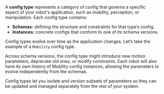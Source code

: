 A **config type** represents a category of config that governs a specific aspect of your robot's application, such as mobility, perception, or manipulation.
Each config type contains:
- **Schemas:** defining the structure and constraints for that type’s config.
- **Instances:** concrete configs that conform to one of its schema versions.

Config types evolve over time as the application changes. Let’s take the example of a `Mobility` config type.

Across schema versions, the config type might introduce new motion parameters, deprecate old ones, or modify constraints. Each robot will also have its own history of Mobility config instances, allowing the parameters to evolve independently from the schemas.

Config types let you isolate and version subsets of parameters so they can be updated and managed separately from the rest of your system.